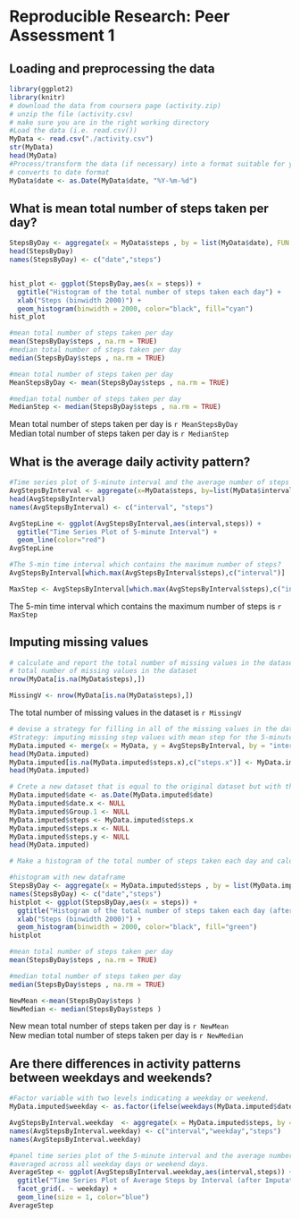 # Reproducible Research: Peer Assessment 1

## Loading and preprocessing the data
```r
library(ggplot2)
library(knitr)
# download the data from coursera page (activity.zip)
# unzip the file (activity.csv)
# make sure you are in the right working directory
#Load the data (i.e. read.csv())
MyData <- read.csv("./activity.csv")
str(MyData)
head(MyData)
#Process/transform the data (if necessary) into a format suitable for your analysis
# converts to date format
MyData$date <- as.Date(MyData$date, "%Y-%m-%d")

```

## What is mean total number of steps taken per day?
```r
StepsByDay <- aggregate(x = MyData$steps , by = list(MyData$date), FUN = sum ,na.rm=TRUE)
head(StepsByDay)
names(StepsByDay) <- c("date","steps")


hist_plot <- ggplot(StepsByDay,aes(x = steps)) +
  ggtitle("Histogram of the total number of steps taken each day") +
  xlab("Steps (binwidth 2000)") +
  geom_histogram(binwidth = 2000, color="black", fill="cyan")
hist_plot

#mean total number of steps taken per day
mean(StepsByDay$steps , na.rm = TRUE)
#median total number of steps taken per day
median(StepsByDay$steps , na.rm = TRUE)

```


```r
#mean total number of steps taken per day
MeanStepsByDay <- mean(StepsByDay$steps , na.rm = TRUE)

#median total number of steps taken per day
MedianStep <- median(StepsByDay$steps , na.rm = TRUE)

```
Mean total number of steps taken per day is `r MeanStepsByDay` <br>
Median total number of steps taken per day is `r MedianStep`

## What is the average daily activity pattern?
```r
#Time series plot of 5-minute interval and the average number of steps taken, averaged across all days
AvgStepsByInterval <- aggregate(x=MyData$steps, by=list(MyData$interval), FUN=mean, na.rm=TRUE)
head(AvgStepsByInterval)
names(AvgStepsByInterval) <- c("interval", "steps")

AvgStepLine <- ggplot(AvgStepsByInterval,aes(interval,steps)) +
  ggtitle("Time Series Plot of 5-minute Interval") +
  geom_line(color="red")
AvgStepLine  

```

```r
#The 5-min time interval which contains the maximum number of steps?
AvgStepsByInterval[which.max(AvgStepsByInterval$steps),c("interval")]
```

```r
MaxStep <- AvgStepsByInterval[which.max(AvgStepsByInterval$steps),c("interval")]
```

The 5-min time interval which contains the maximum number of steps is `r MaxStep`

## Imputing missing values
```r
# calculate and report the total number of missing values in the dataset (i.e. the total number of rows with NAs)
# total number of missing values in the dataset
nrow(MyData[is.na(MyData$steps),])
```
```r
MissingV <- nrow(MyData[is.na(MyData$steps),])
```
The total number of missing values in the dataset is `r MissingV`
```r
# devise a strategy for filling in all of the missing values in the dataset. The strategy does not need to be sophisticated.  For example, you could use the mean/median for that day, or the mean for that 5-minute interval, etc.
#Strategy: imputing missing step values with mean step for the 5-minute interval
MyData.imputed <- merge(x = MyData, y = AvgStepsByInterval, by = "interval", all.x = TRUE)
head(MyData.imputed)
MyData.imputed[is.na(MyData.imputed$steps.x),c("steps.x")] <- MyData.imputed[is.na(MyData.imputed$steps.x),c("steps.y")]
head(MyData.imputed)

# Crete a new dataset that is equal to the original dataset but with the missing data filled in.
MyData.imputed$date <- as.Date(MyData.imputed$date)
MyData.imputed$date.x <- NULL
MyData.imputed$Group.1 <- NULL
MyData.imputed$steps <- MyData.imputed$steps.x
MyData.imputed$steps.x <- NULL
MyData.imputed$steps.y <- NULL
head(MyData.imputed)

# Make a histogram of the total number of steps taken each day and calculate and report the mean and median total number of steps taken per day.  Do these values differ from the estimates from the first part of the assignment?  What is the impact of imputing missing data on the estimates of the total daily number of steps?

#histogram with new dataframe
StepsByDay <- aggregate(x = MyData.imputed$steps , by = list(MyData.imputed$date), FUN = sum ,na.rm=TRUE)
names(StepsByDay) <- c("date","steps")
histplot <- ggplot(StepsByDay,aes(x = steps)) +
  ggtitle("Histogram of the total number of steps taken each day (after imputation)") +
  xlab("Steps (binwidth 2000)") +
  geom_histogram(binwidth = 2000, color="black", fill="green")
histplot

```

```r
#mean total number of steps taken per day
mean(StepsByDay$steps , na.rm = TRUE)

#median total number of steps taken per day
median(StepsByDay$steps , na.rm = TRUE)

```

```r
NewMean <-mean(StepsByDay$steps ) 
NewMedian <- median(StepsByDay$steps )
```

New mean total number of steps taken per day is `r NewMean`  <br>
New median total number of steps taken per day is `r NewMedian`

## Are there differences in activity patterns between weekdays and weekends?
```r
#Factor variable with two levels indicating a weekday or weekend.
MyData.imputed$weekday <- as.factor(ifelse(weekdays(MyData.imputed$date) %in% c("Saturday","Sunday"), "Weekend", "Weekday")) 

AvgStepsByInterval.weekday  <- aggregate(x = MyData.imputed$steps, by = list(MyData.imputed$interval,MyData.imputed$weekday), FUN = mean ,na.rm=TRUE)
names(AvgStepsByInterval.weekday) <- c("interval","weekday","steps")
names(AvgStepsByInterval.weekday)

#panel time series plot of the 5-minute interval and the average number of steps taken 
#averaged across all weekday days or weekend days.
AverageStep <- ggplot(AvgStepsByInterval.weekday,aes(interval,steps)) +
  ggtitle("Time Series Plot of Average Steps by Interval (after Imputation)") +
  facet_grid(. ~ weekday) +
  geom_line(size = 1, color="blue")
AverageStep  


```

